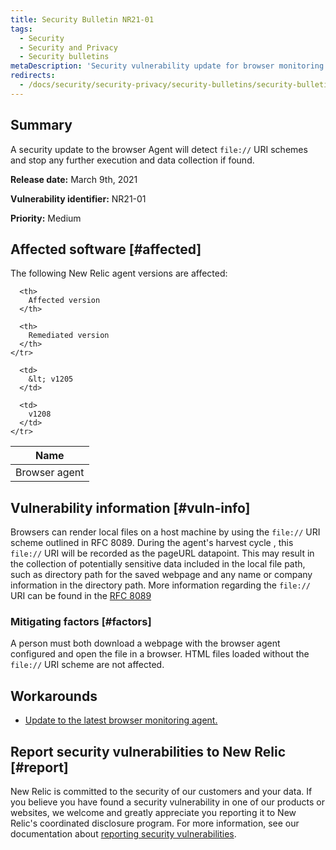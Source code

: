 ```yaml
---
title: Security Bulletin NR21-01
tags:
  - Security
  - Security and Privacy
  - Security bulletins
metaDescription: 'Security vulnerability update for browser monitoring agent, March 09, 2021'
redirects:
  - /docs/security/security-privacy/security-bulletins/security-bulletin-nr21-01
---
```


## Summary

A security update to the browser Agent will detect `file://` URI schemes and stop any further execution and data collection if found.

**Release date:** March 9th, 2021

**Vulnerability identifier:** NR21-01

**Priority:** Medium

## Affected software [#affected]

The following New Relic agent versions are affected:

<table>
  <thead>
    <tr>
      <th>
        Name
      </th>

      <th>
        Affected version
      </th>

      <th>
        Remediated version
      </th>
    </tr>
  </thead>

  <tbody>
    <tr>
      <td>
        Browser agent
      </td>

      <td>
        &lt; v1205
      </td>

      <td>
        v1208
      </td>
    </tr>
  </tbody>
</table>

## Vulnerability information [#vuln-info]

Browsers can render local files on a host machine by using the `file://` URI scheme outlined in RFC 8089. During the agent's harvest cycle , this `file://` URI will be recorded as the pageURL datapoint. This may result in the collection of potentially sensitive data included in the local file path, such as directory path for the saved webpage and any name or company information in the directory path. More information regarding the `file://` URI can be found in the [RFC 8089](https://tools.ietf.org/html/rfc8089)

### Mitigating factors [#factors]

A person must both download a webpage with the browser agent configured and open the file in a browser. HTML files loaded without the `file://` URI scheme are not affected.

## Workarounds

* [Update to the latest browser monitoring agent.](/docs/browser/new-relic-browser/installation/update-browser-agent)

## Report security vulnerabilities to New Relic [#report]

New Relic is committed to the security of our customers and your data. If you believe you have found a security vulnerability in one of our products or websites, we welcome and greatly appreciate you reporting it to New Relic's coordinated disclosure program. For more information, see our documentation about [reporting security vulnerabilities](/docs/security/new-relic-security/data-privacy/reporting-security-vulnerabilities).
